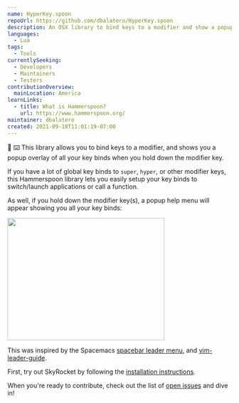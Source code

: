 ```yaml
---
name: HyperKey.spoon
repoUrl: https://github.com/dbalatero/HyperKey.spoon
description: An OSX library to bind keys to a modifier and show a popup overlay of all key bindings
languages:
  - Lua
tags:
  - Tools
currentlySeeking:
  - Developers
  - Maintainers
  - Testers
contributionOverview:
  mainLocation: America
learnLinks:
  - title: What is Hammerspoon?
    url: https://www.hammerspoon.org/
maintainer: dbalatero
created: 2021-09-18T11:01:19-07:00
---
```


<Overview>

:milky_way: :keyboard: This library allows you to bind keys to a modifier, and shows you a popup overlay of all your key binds when you hold down the modifier key.

If you have a lot of global key binds to `super`, `hyper`, or other modifier keys, this Hammerspoon library lets you easily setup your key binds to switch/launch applications or call a function.

As well, if you hold down the modifier key(s), a popup help menu will appear showing you all your key binds:

<img
  src="https://github.com/dbalatero/HyperKey.spoon/raw/master/images/screenshot.png"
  width="353"
  height="275"
/>

This was inspired by the Spacemacs [spacebar leader menu](https://www.spacemacs.org/doc/QUICK_START.html#the-leader-keys), and [vim-leader-guide](https://github.com/hecal3/vim-leader-guide).

</Overview>

<Contributing>

First, try out SkyRocket by following the [installation instructions](https://github.com/dbalatero/HyperKey.spoon#installation).

When you're ready to contribute, check out the list of [open issues](https://github.com/dbalatero/HyperKey.spoon/issues) and dive in!

</Contributing>
